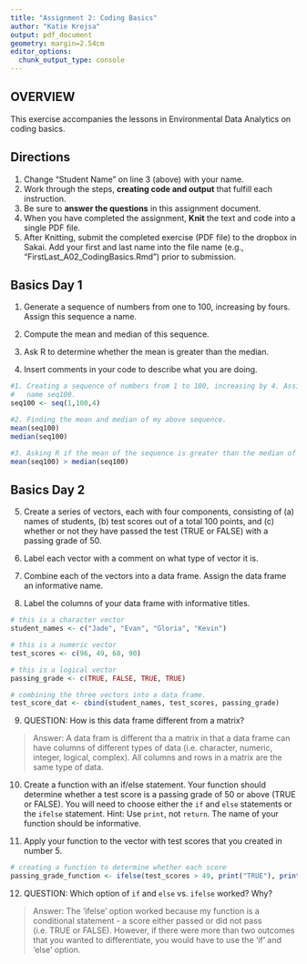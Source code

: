 ```yaml
---
title: "Assignment 2: Coding Basics"
author: "Katie Krejsa"
output: pdf_document
geometry: margin=2.54cm
editor_options: 
  chunk_output_type: console
---
```


## OVERVIEW

This exercise accompanies the lessons in Environmental Data Analytics on coding basics. 

## Directions
1. Change "Student Name" on line 3 (above) with your name.
2. Work through the steps, **creating code and output** that fulfill each instruction.
3. Be sure to **answer the questions** in this assignment document.
4. When you have completed the assignment, **Knit** the text and code into a single PDF file.
5. After Knitting, submit the completed exercise (PDF file) to the dropbox in Sakai. Add your first and last name into the file name (e.g., "FirstLast_A02_CodingBasics.Rmd") prior to submission.



## Basics Day 1

1. Generate a sequence of numbers from one to 100, increasing by fours. Assign this sequence a name. 

2. Compute the mean and median of this sequence. 

3. Ask R to determine whether the mean is greater than the median. 

4. Insert comments in your code to describe what you are doing.

```r
#1. Creating a sequence of numbers from 1 to 100, increasing by 4. Assigned this sequence the
#   name seq100.
seq100 <- seq(1,100,4)

#2. Finding the mean and median of my above sequence.
mean(seq100)
median(seq100)

#3. Asking R if the mean of the sequence is greater than the median of the sequence.
mean(seq100) > median(seq100)

```

## Basics Day 2

5. Create a series of vectors, each with four components, consisting of (a) names of students, (b) test scores out of a total 100 points, and (c) whether or not they have passed the test (TRUE or FALSE) with a passing grade of 50.

6. Label each vector with a comment on what type of vector it is.

7. Combine each of the vectors into a data frame. Assign the data frame an informative name.

8. Label the columns of your data frame with informative titles.

```r
# this is a character vector
student_names <- c("Jade", "Evan", "Gloria", "Kevin")

# this is a numeric vector
test_scores <- c(96, 49, 68, 90)

# this is a logical vector
passing_grade <- c(TRUE, FALSE, TRUE, TRUE)

# combining the three vectors into a data frame. 
test_score_dat <- cbind(student_names, test_scores, passing_grade)

```

9. QUESTION: How is this data frame different from a matrix?

> Answer: A data fram is different tha a matrix in that a data frame can have columns of different types of data (i.e. character, numeric, integer, logical, complex). All columns and rows in a matrix are the same type of data. 

10. Create a function with an if/else statement. Your function should determine whether a test score is a passing grade of 50 or above (TRUE or FALSE). You will need to choose either the `if` and `else` statements or the `ifelse` statement. Hint: Use `print`, not `return`. The name of your function should be informative.

11. Apply your function to the vector with test scores that you created in number 5. 

```r
# creating a function to determine whether each score  
passing_grade_function <- ifelse(test_scores > 49, print("TRUE"), print("FALSE"))

```

12. QUESTION: Which option of `if` and `else` vs. `ifelse` worked? Why?

> Answer: The 'ifelse' option worked because my function is a conditional statement - a score either passed or did not pass (i.e. TRUE or FALSE). However, if there were more than two outcomes that you wanted to differentiate, you would have to use the 'if' and 'else' option.
